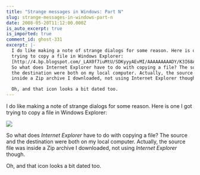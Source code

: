 ```yaml
---
title: "Strange messages in Windows: Part N"
slug: strange-messages-in-windows-part-n
date: 2008-05-20T11:12:00.000Z
is_auto_excerpt: true
is_imported: true
comment_id: ghost-331
excerpt: |-
  I do like making a note of strange dialogs for some reason. Here is one I got
  trying to copy a file in Windows Explorer:
  [http://4.bp.blogspot.com/_LAX0f7iuMtU/SDKyyyAEvMI/AAAAAAAAADY/K3I68Agpr3k/s1600-h/new1.png]
  So what does Internet Explorer have to do with copying a file? The source and
  the destination were both on my local computer. Actually, the source file was
  inside a Zip archive I downloaded, not using Internet Explorer though.

  Oh, and that icon looks a bit dated too.
---
```


I do like making a note of strange dialogs for some reason. Here is one I got
trying to copy a file in Windows Explorer:

![](./new1.png)

So what does _Internet Explorer_ have to do with copying a file? The source and
the destination were both on my local computer. Actually, the source file was
inside a Zip archive I downloaded, not using _Internet Explorer_ though.

Oh, and that icon looks a bit dated too.
